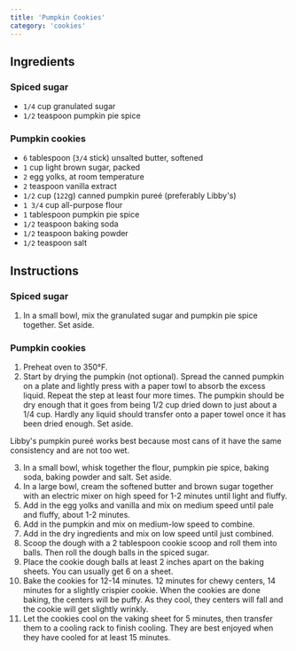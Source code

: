 ```yaml
---
title: 'Pumpkin Cookies'
category: 'cookies'
---
```


## Ingredients

### Spiced sugar

- `1/4` cup granulated sugar
- `1/2` teaspoon pumpkin pie spice

### Pumpkin cookies

- `6` tablespoon (`3/4` stick) unsalted butter, softened
- `1` cup light brown sugar, packed
- `2` egg yolks, at room temperature
- `2` teaspoon vanilla extract
- `1/2` cup (`122`g) canned pumpkin pureé (preferably Libby's)
- `1 3/4` cup all-purpose flour
- `1` tablespoon pumpkin pie spice
- `1/2` teaspoon baking soda
- `1/2` teaspoon baking powder
- `1/2` teaspoon salt

## Instructions

### Spiced sugar

1. In a small bowl, mix the granulated sugar and pumpkin pie spice together. Set aside.

### Pumpkin cookies

1. Preheat oven to 350°F.
2. Start by drying the pumpkin (not optional). Spread the canned pumpkin on a plate and lightly press with a paper towl to absorb the excess liquid. Repeat the step at least four more times. The pumpkin should be dry enough that it goes from being 1/2 cup dried down to just about a 1/4 cup. Hardly any liquid should transfer onto a paper towel once it has been dried enough. Set aside.

<Tip>
Libby's pumpkin pureé works best because most cans of it have the same consistency and are not too wet.
</Tip>

3. In a small bowl, whisk together the flour, pumpkin pie spice, baking soda, baking powder and salt. Set aside.
4. In a large bowl, cream the softened butter and brown sugar together with an electric mixer on high speed for 1-2 minutes until light and fluffy.
5. Add in the egg yolks and vanilla and mix on medium speed until pale and fluffy, about 1-2 minutes.
6. Add in the pumpkin and mix on medium-low speed to combine.
7. Add in the dry ingredients and mix on low speed until just combined.
8. Scoop the dough with a 2 tablespoon cookie scoop and roll them into balls. Then roll the dough balls in the spiced sugar.
9. Place the cookie dough balls at least 2 inches apart on the baking sheets. You can usually get 6 on a sheet.
10. Bake the cookies for 12-14 minutes. 12 minutes for chewy centers, 14 minutes for a slightly crispier cookie. When the cookies are done baking, the centers will be puffy. As they cool, they centers will fall and the cookie will get slightly wrinkly.
11. Let the cookies cool on the vaking sheet for 5 minutes, then transfer them to a cooling rack to finish cooling. They are best enjoyed when they have cooled for at least 15 minutes.
